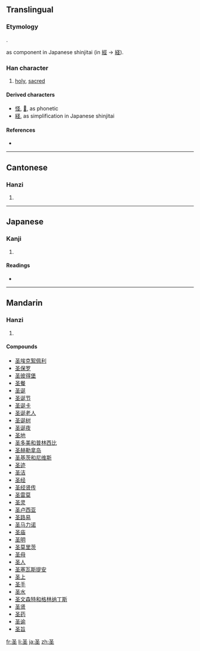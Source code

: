{{also|聖|巠}}
==Translingual==
{{zh-forms|圣|圣[[聖]]}}

===Etymology===
{{Han compound|又|土|ls=ic}}.

{{Han simp|巠}} as component in Japanese shinjitai (in [[經]] → [[経]]).

===Han character===
{{Han char|rn=32|rad=土|as=02|sn=5|four=1710<sub>4</sub>|canj=水土 (EG)}}

# [[holy]], [[sacred]]

====Derived characters====
{{rfc-header|Derived characters|lang=mul}}
* [[怪]], [[𡌪]], as phonetic
* [[経]], as simplification in Japanese shinjitai

====References====
* {{Han ref|kx=0223.060|dkj=04873|dj=0455.050|hdz=10417.150|uh=5723|ud=22307|bh=C96F|bd=51567}}

----

==Cantonese==

===Hanzi===
{{yue-hanzi|jyut=|y=sing3|tra=聖}}

# {{defn|Cantonese|sort=土02}}

----

==Japanese==

===Kanji===
{{ja-kanji|grade=|rs=土02}}

# {{defn|Japanese|sort=土02}}

====Readings====
* {{ja-readings|on=[[くつ]] (kutsu), [[こち]] (kochi), [[せい]] (sei)|kun=[[たがやす]] (tagayasu)}}

----

==Mandarin==

===Hanzi===
{{cmn-hanzi|tra=聖|pin=[[kū]] ([[ku1]]), [[shèng]] ([[sheng4]])|wg=k'u<sup>1</sup>, sheng<sup>4</sup>}}

# {{defn|Mandarin|sort=土02}}

====Compounds====
* [[圣埃克絮佩利]]
* [[圣保罗]]
* [[圣彼得堡]]
* [[圣餐]]
* [[圣诞]]
* [[圣诞节]]
* [[圣诞卡]]
* [[圣诞老人]]
* [[圣诞树]]
* [[圣诞夜]]
* [[圣地]]
* [[圣多美和普林西比]]
* [[圣赫勒拿岛]]
* [[圣基茨和尼维斯]]
* [[圣迹]]
* [[圣洁]]
* [[圣经]]
* [[圣经贤传]]
* [[圣雷莫]]
* [[圣灵]]
* [[圣卢西亚]]
* [[圣路易]]
* [[圣马力诺]]
* [[圣庙]]
* [[圣明]]
* [[圣莫里茨]]
* [[圣母]]
* [[圣人]]
* [[圣塞瓦斯提安]]
* [[圣上]]
* [[圣手]]
* [[圣水]]
* [[圣文森特和格林纳丁斯]]
* [[圣贤]]
* [[圣药]]
* [[圣谕]]
* [[圣旨]]

[[fr:圣]]
[[li:圣]]
[[ja:圣]]
[[zh:圣]]